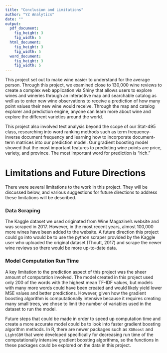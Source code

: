 ```yaml
---
title: "Conclusion and Limitations"
author: "YZ Analytics"
date: ""
output: 
  pdf_document:
    fig_height: 3
    fig_width: 5
  html_document:
    fig_height: 3
    fig_width: 5
  word_document:
    fig_height: 3
    fig_width: 5
---
```


This project set out to make wine easier to understand for the average person. Through this project, we examined close to 130,000 wine reviews to create a complex web application via Shiny that allows users to explore wines and wineries through an interactive map and searchable catalog as well as to enter new wine observations to receive a prediction of how many point values their new wine would receive. Through the map and catalog explorer and prediction engine, anyone can learn more about wine and explore the different varieties around the world.

This project also involved text analysis beyond the scope of our Stat-495 class, researching into word ranking methods such as term frequency-inverse document frequency and learning how to incorporate document-term matrices into our prediction model. Our gradient boosting model showed that the most important features to predicting wine points are price, variety, and province. The most important word for prediction is "rich."

# Limitations and Future Directions

There were several limitations to the work in this project. They will be discussed below, and various suggestions for future directions to address these limitations will be described.

### Data Scraping

The Kaggle dataset we used originated from Wine Magazine's website and was scraped in 2017. However, in the most recent years, almost 100,000 more wines have been added to the website. A future direction this project could go into would be to use the python scraper provided by the Kaggle user who uploaded the original dataset (Thoutt, 2017) and scrape the newer wine reviews so there would be more up-to-date data.

### Model Computation Run Time

A key limitation to the prediction aspect of this project was the sheer amount of computation involved. The model created in this project used only 200 of the words with the highest mean TF-IDF values, but models with many more words could have been created and would likely yield lower MSE values and better predictions. However, given how the gradient boosting algorithm is computationally intensive because it requires creating many small trees, we chose to limit the number of variables used in the dataset to run the model.

Future steps that could be made in order to speed up computation time and create a more accurate model could be to look into faster gradient boosting algorithm methods. In R, there are newer packages such as `XGBoost` and `LightGBM` that were developed specifically for decreasing run time of the computationally intensive gradient boosting algorithms, so the functions in these packages could be explored on the data in this project.

